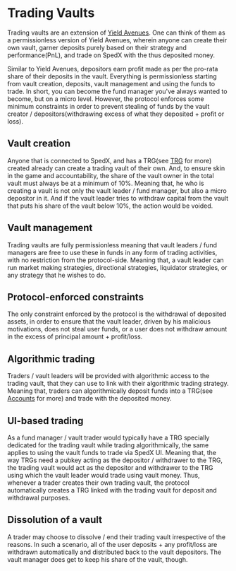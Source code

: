 # Trading Vaults

Trading vaults are an extension of [Yield Avenues](/yield-avenues). One can think of them as a permissionless version of Yield Avenues,
wherein anyone can create their own vault, garner deposits purely based on their strategy and performance(PnL), and trade on SpedX with the
thus deposited money.

Similar to Yield Avenues, depositors earn profit made as per the pro-rata share of their deposits in the vault. Everything is
permissionless starting from vault creation, deposits, vault management and using the funds to trade. In short, you can become the fund
manager you've always wanted to become, but on a micro level. However, the protocol enforces some minimum constraints in order to prevent
stealing of funds by the vault creator / depositors(withdrawing excess of what they deposited + profit or loss).

## Vault creation

Anyone that is connected to SpedX, and has a TRG(see [TRG](/dex-concepts/trg) for more) created already can create a trading vault of their own.
And, to ensure skin in the game and accountability, the share of the vault owner in the total vault must always be at a minimum of 10%. Meaning that,
he who is creating a vault is not only the vault leader / fund manager, but also a micro depositor in it. And if the vault leader tries
to withdraw capital from the vault that puts his share of the vault below 10%, the action would be voided.

## Vault management

Trading vaults are fully permissionless meaning that vault leaders / fund managers are free to use these in funds in any form of trading activities,
with no restriction from the protocol-side. Meaning that, a vault leader can run market making strategies, directional strategies, liquidator strategies,
or any strategy that he wishes to do.

## Protocol-enforced constraints

The only constraint enforced by the protocol is the withdrawal of deposited assets, in order to ensure that the vault leader, driven by his
malicious motivations, does not steal user funds, or a user does not withdraw amount in the excess of principal amount + profit/loss.

## Algorithmic trading

Traders / vault leaders will be provided with algorithmic access to the trading vault, that they can use to link with their algorithmic trading strategy.
Meaning that, traders can algorithmically deposit funds into a TRG(see [Accounts](/dex-concepts/accounts) for more) and trade with the deposited money.

## UI-based trading

As a fund manager / vault trader would typically have a TRG specially dedicated for the trading vault while trading algorithmically, the same applies
to using the vault funds to trade via SpedX UI. Meaning that, the way TRGs need a pubkey acting as the depositor / withdrawer to the TRG, the trading vault would
act as the depositor and withdrawer to the TRG using which the vault leader would trade using vault money. Thus, whenever a trader
creates their own trading vault, the protocol automatically creates a TRG linked with the trading vault for deposit and withdrawal purposes.

## Dissolution of a vault

A trader may choose to dissolve / end their trading vault irrespective of the reasons. In such a scenario, all of the user deposits + any profit/loss
are withdrawn automatically and distributed back to the vault depositors. The vault manager does get to keep his share of the vault, though.
